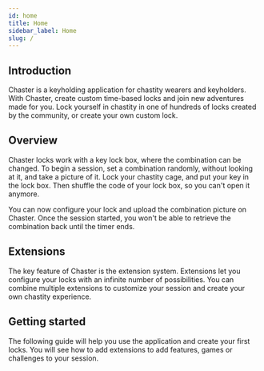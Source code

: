```yaml
---
id: home 
title: Home
sidebar_label: Home
slug: /
---
```


## Introduction

Chaster is a keyholding application for chastity wearers and keyholders. With Chaster, create custom time-based locks and join new adventures made for you. Lock yourself in chastity in one of hundreds of locks created by the community, or create your own custom lock.

## Overview

Chaster locks work with a key lock box, where the combination can be changed. To begin a session, set a combination randomly, without looking at it, and take a picture of it. Lock your chastity cage, and put your key in the lock box. Then shuffle the code of your lock box, so you can't open it anymore.

You can now configure your lock and upload the combination picture on Chaster. Once the session started, you won't be able to retrieve the combination back until the timer ends.

## Extensions

The key feature of Chaster is the extension system. Extensions let you configure your locks with an infinite number of possibilities. You can combine multiple extensions to customize your session and create your own chastity experience.

## Getting started

The following guide will help you use the application and create your first locks. You will see how to add extensions to add features, games or challenges to your session.
